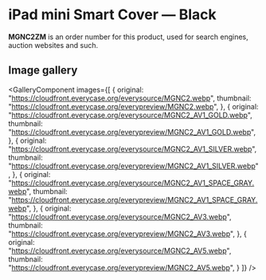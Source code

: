 
# iPad mini Smart Cover — Black

<Callout type='info' emoji='👉🏻'>**MGNC2ZM** is an order number for this product, used for search engines, auction websites and such.</Callout>

## Image gallery

<GalleryComponent
    images={[
      {
        original: "https://cloudfront.everycase.org/everysource/MGNC2.webp",
        thumbnail: "https://cloudfront.everycase.org/everypreview/MGNC2.webp",
      },
      {
        original: "https://cloudfront.everycase.org/everysource/MGNC2_AV1_GOLD.webp",
        thumbnail: "https://cloudfront.everycase.org/everypreview/MGNC2_AV1_GOLD.webp",
      },
      {
        original: "https://cloudfront.everycase.org/everysource/MGNC2_AV1_SILVER.webp",
        thumbnail: "https://cloudfront.everycase.org/everypreview/MGNC2_AV1_SILVER.webp",
      },
      {
        original: "https://cloudfront.everycase.org/everysource/MGNC2_AV1_SPACE_GRAY.webp",
        thumbnail: "https://cloudfront.everycase.org/everypreview/MGNC2_AV1_SPACE_GRAY.webp",
      },
      {
        original: "https://cloudfront.everycase.org/everysource/MGNC2_AV3.webp",
        thumbnail: "https://cloudfront.everycase.org/everypreview/MGNC2_AV3.webp",
      },
      {
        original: "https://cloudfront.everycase.org/everysource/MGNC2_AV5.webp",
        thumbnail: "https://cloudfront.everycase.org/everypreview/MGNC2_AV5.webp",
      }
    ]}
  />
